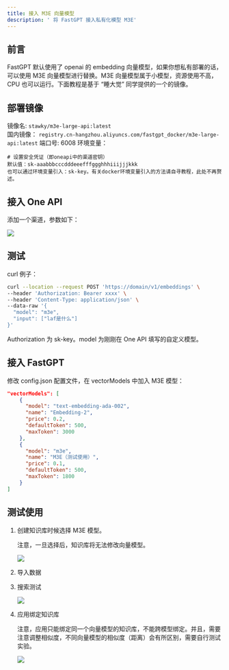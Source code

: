 ```yaml
---
title: 接入 M3E 向量模型
description: ' 将 FastGPT 接入私有化模型 M3E'
---
```


## 前言

FastGPT 默认使用了 openai 的 embedding 向量模型，如果你想私有部署的话，可以使用 M3E 向量模型进行替换。M3E 向量模型属于小模型，资源使用不高，CPU 也可以运行。下面教程是基于 “睡大觉” 同学提供的一个的镜像。

## 部署镜像

镜像名: `stawky/m3e-large-api:latest`  
国内镜像： `registry.cn-hangzhou.aliyuncs.com/fastgpt_docker/m3e-large-api:latest`
端口号: 6008
环境变量：

```
# 设置安全凭证（即oneapi中的渠道密钥）
默认值：sk-aaabbbcccdddeeefffggghhhiiijjjkkk
也可以通过环境变量引入：sk-key。有关docker环境变量引入的方法请自寻教程，此处不再赘述。
```

## 接入 One API

添加一个渠道，参数如下：

![](/imgs/model-m3e1.png)

## 测试

curl 例子：

```bash
curl --location --request POST 'https://domain/v1/embeddings' \
--header 'Authorization: Bearer xxxx' \
--header 'Content-Type: application/json' \
--data-raw '{
  "model": "m3e",
  "input": ["laf是什么"]
}'
```

Authorization 为 sk-key。model 为刚刚在 One API 填写的自定义模型。

## 接入 FastGPT

修改 config.json 配置文件，在 vectorModels 中加入 M3E 模型：

```json
"vectorModels": [
    {
      "model": "text-embedding-ada-002",
      "name": "Embedding-2",
      "price": 0.2,
      "defaultToken": 500,
      "maxToken": 3000
    },
    {
      "model": "m3e",
      "name": "M3E（测试使用）",
      "price": 0.1,
      "defaultToken": 500,
      "maxToken": 1800
    }
]
```

## 测试使用

1. 创建知识库时候选择 M3E 模型。

      注意，一旦选择后，知识库将无法修改向量模型。

      ![](/imgs/model-m3e2.png)

2. 导入数据
3. 搜索测试

      ![](/imgs/model-m3e3.png)

4. 应用绑定知识库

      注意，应用只能绑定同一个向量模型的知识库，不能跨模型绑定。并且，需要注意调整相似度，不同向量模型的相似度（距离）会有所区别，需要自行测试实验。

      ![](/imgs/model-m3e4.png)
